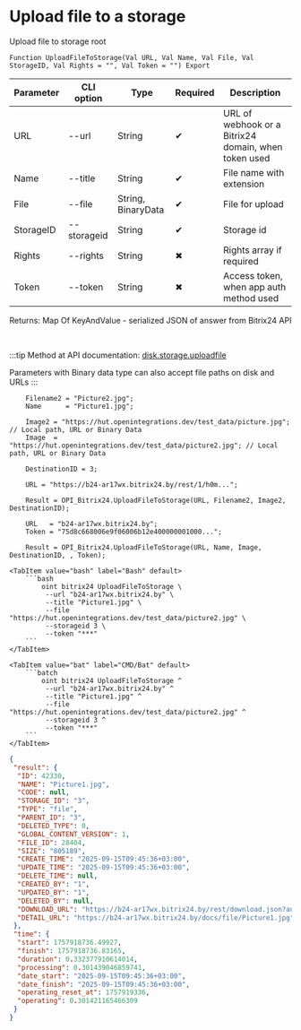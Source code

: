 ﻿---
sidebar_position: 1
description: Upload file to a storage and other functions to work with Bitrix24 in the Open Integration Package, a free open-source integration library for 1C:Enterprise 8, OneScript and CLI
keywords: [1C, 1С, 1С:Enterprise, 1С:Enterprise 8.3, API, Integration, Services, Exchange, OneScript, CLI, Bitrix24]
---


# Upload file to a storage
 Upload file to storage root



`Function UploadFileToStorage(Val URL, Val Name, Val File, Val StorageID, Val Rights = "", Val Token = "") Export`

  | Parameter | CLI option | Type | Required | Description |
  |-|-|-|-|-|
  | URL | --url | String | &#x2714; | URL of webhook or a Bitrix24 domain, when token used |
  | Name | --title | String | &#x2714; | File name with extension |
  | File | --file | String, BinaryData | &#x2714; | File for upload |
  | StorageID | --storageid | String | &#x2714; | Storage id |
  | Rights | --rights | String | &#x2716; | Rights array if required |
  | Token | --token | String | &#x2716; | Access token, when app auth method used |

  
  Returns:  Map Of KeyAndValue - serialized JSON of answer from Bitrix24 API

<br/>

:::tip
Method at API documentation: [disk.storage.uploadfile](https://dev.1c-bitrix.ru/rest_help/disk/storage/disk_storage_uploadfile.php)

Parameters with Binary data type can also accept file paths on disk and URLs
:::
<br/>



```bsl title="1C:Enterprise/OneScript code example"
    Filename2 = "Picture2.jpg";
    Name      = "Picture1.jpg";

    Image2 = "https://hut.openintegrations.dev/test_data/picture.jpg"; // Local path, URL or Binary Data
    Image  = "https://hut.openintegrations.dev/test_data/picture2.jpg"; // Local path, URL or Binary Data

    DestinationID = 3;

    URL = "https://b24-ar17wx.bitrix24.by/rest/1/h0m...";

    Result = OPI_Bitrix24.UploadFileToStorage(URL, Filename2, Image2, DestinationID);

    URL   = "b24-ar17wx.bitrix24.by";
    Token = "75d8c668006e9f06006b12e400000001000...";

    Result = OPI_Bitrix24.UploadFileToStorage(URL, Name, Image, DestinationID, , Token);
```
 

 <Tabs>
  
    <TabItem value="bash" label="Bash" default>
        ```bash
            oint bitrix24 UploadFileToStorage \
             --url "b24-ar17wx.bitrix24.by" \
             --title "Picture1.jpg" \
             --file "https://hut.openintegrations.dev/test_data/picture2.jpg" \
             --storageid 3 \
             --token "***"
        ```
    </TabItem>
  
    <TabItem value="bat" label="CMD/Bat" default>
        ```batch
            oint bitrix24 UploadFileToStorage ^
             --url "b24-ar17wx.bitrix24.by" ^
             --title "Picture1.jpg" ^
             --file "https://hut.openintegrations.dev/test_data/picture2.jpg" ^
             --storageid 3 ^
             --token "***"
        ```
    </TabItem>
</Tabs>


```json title="Result"
{
 "result": {
  "ID": 42330,
  "NAME": "Picture1.jpg",
  "CODE": null,
  "STORAGE_ID": "3",
  "TYPE": "file",
  "PARENT_ID": "3",
  "DELETED_TYPE": 0,
  "GLOBAL_CONTENT_VERSION": 1,
  "FILE_ID": 28404,
  "SIZE": "805189",
  "CREATE_TIME": "2025-09-15T09:45:36+03:00",
  "UPDATE_TIME": "2025-09-15T09:45:36+03:00",
  "DELETE_TIME": null,
  "CREATED_BY": "1",
  "UPDATED_BY": "1",
  "DELETED_BY": null,
  "DOWNLOAD_URL": "https://b24-ar17wx.bitrix24.by/rest/download.json?auth=b8c3c768006e9f06006b12e4000000010000077ef10e1d2738b7b2b7d4c5a8cb98228c&token=disk%7CaWQ9NDIzMzAmXz1yWG43a3N5cUNDNGVKTXVkNXd0VXpQQkw0S2FNSjFEOA%3D%3D%7CImRvd25sb2FkfGRpc2t8YVdROU5ESXpNekFtWHoxeVdHNDNhM041Y1VORE5HVktUWFZrTlhkMFZYcFFRa3cwUzJGTlNqRkVPQT09fGI4YzNjNzY4MDA2ZTlmMDYwMDZiMTJlNDAwMDAwMDAxMDAwMDA3N2VmMTBlMWQyNzM4YjdiMmI3ZDRjNWE4Y2I5ODIyOGMi.1Owjbhf%2BUwQZ52htnFxr7R3qI3AAkHWYeej8SZ%2BUH5A%3D",
  "DETAIL_URL": "https://b24-ar17wx.bitrix24.by/docs/file/Picture1.jpg"
 },
 "time": {
  "start": 1757918736.49927,
  "finish": 1757918736.83165,
  "duration": 0.332377910614014,
  "processing": 0.301439046859741,
  "date_start": "2025-09-15T09:45:36+03:00",
  "date_finish": "2025-09-15T09:45:36+03:00",
  "operating_reset_at": 1757919336,
  "operating": 0.301421165466309
 }
}
```
